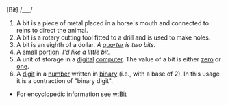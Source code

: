 [Bit] /___/

#A bit is a piece of metal placed in a horse's mouth and connected to reins to direct the animal. 
#A bit is a rotary cutting tool fitted to a drill and is used to make holes. 
#A bit is an eighth of a dollar. ''A [[quarter]] is two bits.''
#A small [[portion]]. ''I'd like a little bit.''
#A unit of storage in a [[digital]] [[computer]]. The value of a bit is either [[zero]] or [[one]].  
#A [[digit]] in a [[number]] written in [[binary]] (i.e., with a base of 2). In this usage it is a contraction of "binary digit".

*For encyclopedic information see [[w:Bit]]
